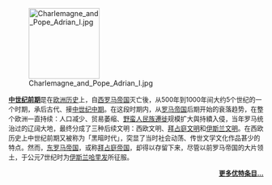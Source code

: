 [[Image:Charlemagne_and_Pope_Adrian_I.jpg|140px]]
<div style="font-size: 90%;">'''[[中世纪前期|中世纪前期]]'''是在[[欧洲历史|欧洲历史]]上，自[[西罗马帝国|西罗马帝国]]灭亡後，从500年到1000年间大约5个世纪的一个时期，承后古代、接[[中世纪中期|中世纪中期]]。在这段时期内，从[[罗马帝国|罗马帝国]]后期开始的衰落趋势，在整个欧洲一直持续：人口减少、贸易萎缩、[[野蛮人|野蛮人]][[民族大遷徙|民族遷徙]]规模扩大與持續入侵，当年罗马统治过的辽阔大地，最终分成了三种后续文明：西欧文明、[[拜占庭帝國#文化|拜占庭文明]]和[[伊斯蘭文化|伊斯兰文明]]。在西欧历史上中世纪前期又被称为「黑暗时代」，突显了当时社会动荡、传世文学文化作品甚少的特点。然而，[[拜占庭帝国|东罗马帝国]]，或称[[拜占庭帝国|拜占庭帝国]]，却得以存留下来，尽管以前罗马帝国的大片领土，于公元7世纪时为[[伊斯兰|伊斯兰]][[哈里发|哈里发]]所征服。<div style="text-align:right;">'''[[Portal:中世纪/优特条目|更多优特条目...]]'''</div>
</div>